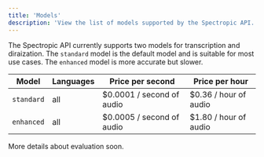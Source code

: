 ```yaml
---
title: 'Models'
description: 'View the list of models supported by the Spectropic API.'
---
```


The Spectropic API currently supports two models for transcription and diraization. The `standard` model is the default model and is suitable for most use cases. The `enhanced` model is more accurate but slower.


|  Model     | Languages | Price per second      | Price per hour          |
|------------|-----------|-----------------------|-------------------------|
| `standard` | all       | $0.0001 / second of audio      | $0.36 / hour of audio   |
| `enhanced` | all       | $0.0005 / second of audio      | $1.80 / hour of audio   |

More details about evaluation soon.